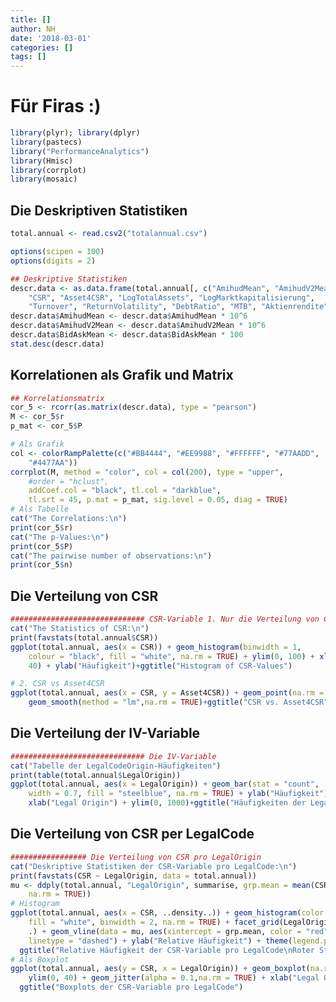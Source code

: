 ```yaml
---
title: []
author: NH
date: '2018-03-01'
categories: []
tags: []
---
```


# Für Firas :)




```r
library(plyr); library(dplyr)
library(pastecs)
library("PerformanceAnalytics")
library(Hmisc)
library(corrplot)
library(mosaic)
```

## Die Deskriptiven Statistiken

```r
total.annual <- read.csv2("totalannual.csv")

options(scipen = 100)
options(digits = 2)

## Deskriptive Statistiken
descr.data <- as.data.frame(total.annual[, c("AmihudMean", "AmihudV2Mean", "BidAskMean", 
    "CSR", "Asset4CSR", "LogTotalAssets", "LogMarktkapitalisierung", 
    "Turnover", "ReturnVolatility", "DebtRatio", "MTB", "Aktienrendite", "logAktienkurs")])
descr.data$AmihudMean <- descr.data$AmihudMean * 10^6
descr.data$AmihudV2Mean <- descr.data$AmihudV2Mean * 10^6
descr.data$BidAskMean <- descr.data$BidAskMean * 100
stat.desc(descr.data)

```

## Korrelationen als Grafik und Matrix 

```r
## Korrelationsmatrix
cor_5 <- rcorr(as.matrix(descr.data), type = "pearson")
M <- cor_5$r
p_mat <- cor_5$P

# Als Grafik
col <- colorRampPalette(c("#BB4444", "#EE9988", "#FFFFFF", "#77AADD", 
    "#4477AA"))
corrplot(M, method = "color", col = col(200), type = "upper", 
    #order = "hclust", 
    addCoef.col = "black", tl.col = "darkblue", 
    tl.srt = 45, p.mat = p_mat, sig.level = 0.05, diag = TRUE)
# Als Tabelle
cat("The Correlations:\n")
print(cor_5$r)
cat("The p-Values:\n")
print(cor_5$P)
cat("The pairwise number of observations:\n")
print(cor_5$n)
```

## Die Verteilung von CSR

```r
############################## CSR-Variable 1. Nur die Verteilung von CSR
cat("The Statistics of CSR:\n")
print(favstats(total.annual$CSR))
ggplot(total.annual, aes(x = CSR)) + geom_histogram(binwidth = 1, 
    colour = "black", fill = "white", na.rm = TRUE) + ylim(0, 100) + xlim(0, 
    40) + ylab("Häufigkeit")+ggtitle("Histogram of CSR-Values")

# 2. CSR vs Asset4CSR
ggplot(total.annual, aes(x = CSR, y = Asset4CSR)) + geom_point(na.rm = TRUE) + 
    geom_smooth(method = "lm",na.rm = TRUE)+ggtitle("CSR vs. Asset4CSR")

```

## Die Verteilung der IV-Variable

```r

############################## Die IV-Variable
cat("Tabelle der LegalCodeOrigin-Häufigkeiten")
print(table(total.annual$LegalOrigin))
ggplot(total.annual, aes(x = LegalOrigin)) + geom_bar(stat = "count", 
    width = 0.7, fill = "steelblue", na.rm = TRUE) + ylab("Häufigkeit") + 
    xlab("Legal Origin") + ylim(0, 1000)+ggtitle("Häufigkeiten der LegalCodes")

```

## Die Verteilung von CSR per LegalCode 

```r

################# Die Verteilung von CSR pro LegalOrigin
cat("Deskriptive Statistiken der CSR-Variable pro LegalCode:\n")
print(favstats(CSR ~ LegalOrigin, data = total.annual))
mu <- ddply(total.annual, "LegalOrigin", summarise, grp.mean = mean(CSR, 
    na.rm = TRUE))
# Histogram
ggplot(total.annual, aes(x = CSR, ..density..)) + geom_histogram(color = "black", 
    fill = "white", binwidth = 2, na.rm = TRUE) + facet_grid(LegalOrigin ~ 
    .) + geom_vline(data = mu, aes(xintercept = grp.mean, color = "red"), 
    linetype = "dashed") + ylab("Relative Häufigkeit") + theme(legend.position = "none")+
  ggtitle("Relative Häufigkeit der CSR-Variable pro LegalCode\nRoter Strich = Mittelwerte")
# Als Boxplot
ggplot(total.annual, aes(y = CSR, x = LegalOrigin)) + geom_boxplot(na.rm = TRUE) + 
    ylim(0, 40) + geom_jitter(alpha = 0.1,na.rm = TRUE) + xlab("Legal Origin")+
  ggtitle("Boxplots der CSR-Variable pro LegalCode")

```

